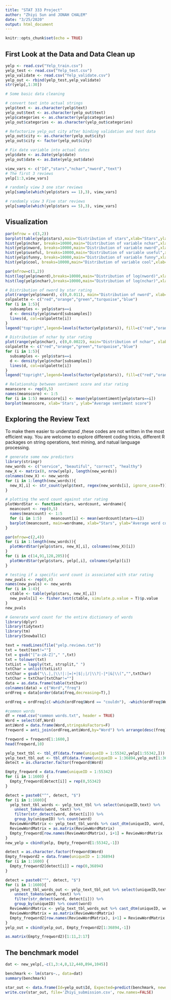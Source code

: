 ```yaml
---
title: "STAT 333 Project"
author: "Zhiyi Sun and JONAH CHALEM"
date: "3/25/2020"
output: html_document
---
```


```r
knitr::opts_chunk$set(echo = TRUE)
```

## First Look at the Data and Data Clean up
```r
yelp <- read.csv("Yelp_train.csv")
yelp_test <- read.csv("Yelp_test.csv")
yelp_validate <- read.csv("Yelp_validate.csv")
yelp_out <- rbind(yelp_test,yelp_validate)
str(yelp[,1:30])
```

```r
# Some basic data cleaning

# convert text into actual strings
yelp$text <- as.character(yelp$text)
yelp_out$text <- as.character(yelp_out$text)
yelp$categories <- as.character(yelp$categories)
yelp_out$categories <- as.character(yelp_out$categories)

# Refactorize yelp_out city after binding validation and test data
yelp_out$city <- as.character(yelp_out$city)
yelp_out$city <- factor(yelp_out$city)

# Fix date variable into actual dates
yelp$date <- as.Date(yelp$date)
yelp_out$date <- as.Date(yelp_out$date)
```

```r
view_vars <- c("Id","stars","nchar","nword","text")
# The first 3 reviews
yelp[1:3,view_vars]
```

```r
# randomly view 3 one star reviews
yelp[sample(which(yelp$stars == 1),3), view_vars]
```

```r
# randomly view 3 Five star reviews
yelp[sample(which(yelp$stars == 5),3), view_vars]
```

## Visualization
```r
par(mfrow = c(3,2))
barplot(table(yelp$stars),main="Distribution of stars",xlab="Stars",ylab="Frequency")
hist(yelp$nchar, breaks=10000,main="Distribution of variable nchar",xlab="Number of Characters",ylab="Frequency")
hist(yelp$nword, breaks=10000,main="Distribution of variable nword",xlab="Number of Words",ylab="Frequency")
hist(yelp$useful, breaks=10000,main="Distribution of variable useful",xlab="Number of votes for useful",ylab="Frequency")
hist(yelp$funny, breaks=10000,main="Distribution of variable funny",xlab="Number of votes for funny",ylab="Frequency")
hist(yelp$cool, breaks=10000,main="Distribution of variable cool",xlab="Number of votes for cool",ylab="Frequency")

```

```r
par(mfrow=c(1,2))
hist(log(yelp$nword),breaks=10000,main="Distribution of log(nword)",xlab="Log Number of Words",ylab="Frequency")
hist(log(yelp$nchar),breaks=10000,main="Distribution of log(nchar)",xlab="Log Number of Characters",ylab="Frequency")
```

```r
# Distribution of nword by star rating
plot(range(yelp$nword), c(0,0.011), main="Distribution of nword", xlab="Number of Words", ylab="Frequency", type='n')
colpalette <- c("red","orange","green","turquoise","blue")
for (i in 1:5){
  subsamples <- yelp$stars==i
  d <- density(yelp$nword[subsamples])
  lines(d, col=colpalette[i])
}
legend("topright",legend=levels(factor(yelp$stars)), fill=c("red","orange","green","turquoise","blue"))
```

```r
# Distribution of nchar by star rating
plot(range(yelp$nchar), c(0,0.0022), main="Distribution of nchar", xlab="Number of characters", ylab="Frequency", type='n')
colpalette <- c("red","orange","green","turquoise","blue")
for (i in 1:5){
  subsamples <- yelp$stars==i
  d <- density(yelp$nchar[subsamples])
  lines(d, col=colpalette[i])
}
legend("topright",legend=levels(factor(yelp$stars)), fill=c("red","orange","green","turquoise","blue"))
```

```r
# Relationship between sentiment score and star rating
meanscore <- rep(0,5)
names(meanscore) <- 1:5
for (i in 1:5) meanscore[i] <- mean(yelp$sentiment[yelp$stars==i])
barplot(meanscore, xlab='Stars', ylab="Average sentiment score")
```

## Exploring the Review Text
To make them easier to understand ,these codes are not written in the most efficient way. You are welcome to explore different coding tricks, different R packages on string operations, text mining, and natual language processing.

```r
# generate some new predictors
library(stringr)
new_words <- c("service", "beautiful", "correct", "healthy")
new_X <- matrix(0, nrow(yelp), length(new_words))
colnames(new_X) <- new_words
for (i in 1:length(new_words)){
  new_X[,i] <- str_count(yelp$text, regex(new_words[i], ignore_case=T)) # ignore the upper/lower case in the text
}

# plotting the word count against star rating
plotWordStar <- function(stars, wordcount, wordname){
  meancount <- rep(0,5)
  names(meancount) <- 1:5
  for (i in 1:5)    meancount[i] <- mean(wordcount[stars==i])
  barplot(meancount, main=wordname, xlab="Stars", ylab="Average word count")
}

par(mfrow=c(2,4))
for (i in 1:length(new_words)){
  plotWordStar(yelp$stars, new_X[,i], colnames(new_X)[i])
}
for (i in c(14,91,128,205)){
  plotWordStar(yelp$stars, yelp[,i], colnames(yelp)[i])
}
```

```r
# testing if a specific word count is associated with star rating
new_pvals <- rep(0,4)
names(new_pvals) <- new_words
for (i in 1:4){
  ctable <- table(yelp$stars, new_X[,i])
  new_pvals[i] <- fisher.test(ctable, simulate.p.value = T)$p.value
}
new_pvals
```

```r
# Generate word count for the entire dictionary of words
library(dplyr)
library(tidytext)
library(tm)
library(SnowballC) 

text = readLines(file("yelp.reviews.txt"))
txt = text[text!=""]
txt = gsub("[^a-zA-Z]"," ",txt)
txt = tolower(txt)
txtList = lapply(txt, strsplit," ")
txtChar = unlist(txtList)
txtChar = gsub("\\.|,|\\!|:|=|+|$|;|/|\\?|-|*|&|\\(","",txtChar) 
txtChar = txtChar[txtChar!=""]
data = as.data.frame(table(txtChar))
colnames(data) = c("Word","freq")
ordFreq = data[order(data$freq,decreasing=T),]

ordFreq = ordFreq[c(-which(ordFreq$Word == "couldn"), -which(ordFreq$Word == "doesn"), -which(ordFreq$Word == "wouldn"), -which(ordFreq$Word == "weren"), -which(ordFreq$Word == "aren"), -which(ordFreq$Word == "hadn")),]

#common words
df = read.csv("common words.txt", header = TRUE) 
Word = select(df,Word)
antiWord = data.frame(Word,stringsAsFactors=F)
freqword = anti_join(ordFreq,antiWord,by="Word") %>% arrange(desc(freq)) #ordFreq - antiWord

freqword = freqword[1:1600,]
head(freqword,10)

yelp_text_tbl <- tbl_df(data.frame(uniqueID = 1:55342,yelp[1:55342,]))
yelp_text_tbl_out <- tbl_df(data.frame(uniqueID = 1:36894,yelp_out[1:36894,]))
detect = as.character.factor(freqword$Word)

Empty_freqword = data.frame(uniqueID = 1:55342)
for (i in 1:1600) {
  Empty_freqword[detect[i]] = rep(0,55342)
}

detect = paste0("^", detect, "$")
for (i in 1:1600){
  yelp_text_tbl_words <- yelp_text_tbl %>% select(uniqueID,text) %>%
    unnest_tokens(word, text) %>% 
    filter(str_detect(word, detect[i])) %>%
    group_by(uniqueID) %>% count(word) 
  ReviewWordMatrix <- yelp_text_tbl_words %>% cast_dtm(uniqueID, word, n)
  ReviewWordMatrix = as.matrix(ReviewWordMatrix)
  Empty_freqword[row.names(ReviewWordMatrix), i+1] = ReviewWordMatrix
}
new_yelp = cbind(yelp, Empty_freqword[1:55342,-1])

detect = as.character.factor(freqword$Word)
Empty_freqword2 = data.frame(uniqueID = 1:36894)
for (i in 1:1600) {
  Empty_freqword2[detect[i]] = rep(0,36894)
}

detect = paste0("^", detect, "$")
for (i in 1:1600){
  yelp_text_tbl_words_out <- yelp_text_tbl_out %>% select(uniqueID,text) %>%
    unnest_tokens(word, text) %>% 
    filter(str_detect(word, detect[i])) %>%
    group_by(uniqueID) %>% count(word) 
  ReviewWordMatrix <- yelp_text_tbl_words_out %>% cast_dtm(uniqueID, word, n)
  ReviewWordMatrix = as.matrix(ReviewWordMatrix)
  Empty_freqword2[row.names(ReviewWordMatrix), i+1] = ReviewWordMatrix
}
yelp_out = cbind(yelp_out, Empty_freqword2[1:36894,-1])
```

```r
as.matrix(Empty_freqword2)[1:11,2:17]
```

## The benchmark model
```r
dat <- new_yelp[,-c(1,3:4,8,12,440,894,1045)]

benchmark <- lm(stars~., data=dat)
summary(benchmark)
```

```r
star_out <- data.frame(Id=yelp_out$Id, Expected=predict(benchmark, newdata = yelp_out[,-c(439,893,1044)]))
write.csv(star_out, file='Zhiyi_submission.csv', row.names=FALSE)
```
